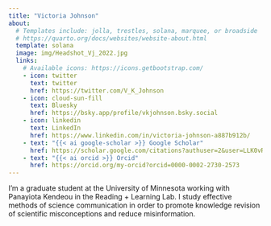 ```yaml
---
title: "Victoria Johnson"
about:
  # Templates include: jolla, trestles, solana, marquee, or broadside
  # https://quarto.org/docs/websites/website-about.html
  template: solana
  image: img/Headshot_Vj_2022.jpg
  links:
    # Available icons: https://icons.getbootstrap.com/
    - icon: twitter
      text: twitter
      href: https://twitter.com/V_K_Johnson
    - icon: cloud-sun-fill
      text: Bluesky
      href: https://bsky.app/profile/vkjohnson.bsky.social
    - icon: linkedin
      text: LinkedIn
      href: https://www.linkedin.com/in/victoria-johnson-a887b912b/
    - text: "{{< ai google-scholar >}} Google Scholar"
      href: https://scholar.google.com/citations?authuser=2&user=LLK0vRsAAAAJ
    - text: "{{< ai orcid >}} Orcid"
      href: https://orcid.org/my-orcid?orcid=0000-0002-2730-2573
---
```


I'm a graduate student at the University of Minnesota working with Panayiota Kendeou in the Reading + Learning Lab. I study effective methods of science communication in order to promote knowledge revision of scientific misconceptions and reduce misinformation.

